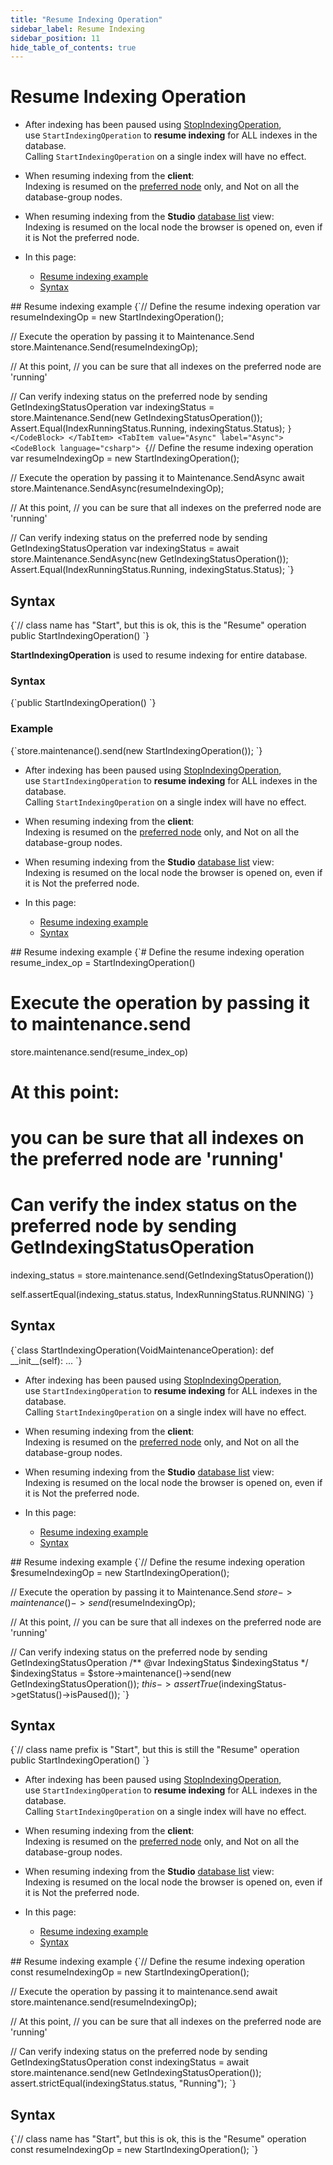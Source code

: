 ---
title: "Resume Indexing Operation"
sidebar_label: Resume Indexing
sidebar_position: 11
hide_table_of_contents: true
---




# Resume Indexing Operation
<LanguageSwitcher supportedLanguages={supportedLanguages} />
<LanguageContent language="csharp">

<Admonition type="note" title="Note">

* After indexing has been paused using [StopIndexingOperation](../../../../client-api/operations/maintenance/indexes/stop-indexing.mdx),  
  use `StartIndexingOperation` to **resume indexing** for ALL indexes in the database.  
  <Admonition type="info" title="Info">
  Calling `StartIndexingOperation` on a single index will have no effect.
  </Admonition>

* When resuming indexing from the **client**:  
  Indexing is resumed on the [preferred node](../../../../client-api/configuration/load-balance/overview.mdx#the-preferred-node) only, and Not on all the database-group nodes.  

* When resuming indexing from the **Studio** [database list](../../../../studio/database/databases-list-view.mdx#more-actions) view:  
  Indexing is resumed on the local node the browser is opened on, even if it is Not the preferred node.  

* In this page:
  * [Resume indexing example](../../../../client-api/operations/maintenance/indexes/start-indexing.mdx#resume-indexing-example)
  * [Syntax](../../../../client-api/operations/maintenance/indexes/start-indexing.mdx#syntax)

</Admonition>
## Resume indexing example

<Tabs groupId='languageSyntax'>
<TabItem value="Sync" label="Sync">
<CodeBlock language="csharp">
{`// Define the resume indexing operation
var resumeIndexingOp = new StartIndexingOperation();

// Execute the operation by passing it to Maintenance.Send
store.Maintenance.Send(resumeIndexingOp);

// At this point,
// you can be sure that all indexes on the preferred node are 'running'
        
// Can verify indexing status on the preferred node by sending GetIndexingStatusOperation
var indexingStatus = store.Maintenance.Send(new GetIndexingStatusOperation());
Assert.Equal(IndexRunningStatus.Running, indexingStatus.Status);
`}
</CodeBlock>
</TabItem>
<TabItem value="Async" label="Async">
<CodeBlock language="csharp">
{`// Define the resume indexing operation
var resumeIndexingOp = new StartIndexingOperation();

// Execute the operation by passing it to Maintenance.SendAsync
await store.Maintenance.SendAsync(resumeIndexingOp);

// At this point,
// you can be sure that all indexes on the preferred node are 'running'
        
// Can verify indexing status on the preferred node by sending GetIndexingStatusOperation
var indexingStatus = await store.Maintenance.SendAsync(new GetIndexingStatusOperation());
Assert.Equal(IndexRunningStatus.Running, indexingStatus.Status);
`}
</CodeBlock>
</TabItem>
</Tabs>



## Syntax

<TabItem value="syntax" label="syntax">
<CodeBlock language="csharp">
{`// class name has "Start", but this is ok, this is the "Resume" operation
public StartIndexingOperation()
`}
</CodeBlock>
</TabItem>




</LanguageContent>
<LanguageContent language="java">


**StartIndexingOperation** is used to resume indexing for entire database. 

### Syntax

<TabItem value="start_1" label="start_1">
<CodeBlock language="java">
{`public StartIndexingOperation()
`}
</CodeBlock>
</TabItem>

### Example

<TabItem value="start_2" label="start_2">
<CodeBlock language="java">
{`store.maintenance().send(new StartIndexingOperation());
`}
</CodeBlock>
</TabItem>


</LanguageContent>
<LanguageContent language="python">

<Admonition type="note" title="Note">

* After indexing has been paused using [StopIndexingOperation](../../../../client-api/operations/maintenance/indexes/stop-indexing.mdx),  
  use `StartIndexingOperation` to **resume indexing** for ALL indexes in the database.  
  <Admonition type="info" title="Info">
  Calling `StartIndexingOperation` on a single index will have no effect.
  </Admonition>

* When resuming indexing from the **client**:  
  Indexing is resumed on the [preferred node](../../../../client-api/configuration/load-balance/overview.mdx#the-preferred-node) only, and Not on all the database-group nodes.  

* When resuming indexing from the **Studio** [database list](../../../../studio/database/databases-list-view.mdx#more-actions) view:  
  Indexing is resumed on the local node the browser is opened on, even if it is Not the preferred node.  

* In this page:
  * [Resume indexing example](../../../../client-api/operations/maintenance/indexes/start-indexing.mdx#resume-indexing-example)
  * [Syntax](../../../../client-api/operations/maintenance/indexes/start-indexing.mdx#syntax)

</Admonition>
## Resume indexing example

<TabItem value="resume_indexing" label="resume_indexing">
<CodeBlock language="python">
{`# Define the resume indexing operation
resume_index_op = StartIndexingOperation()

# Execute the operation by passing it to maintenance.send
store.maintenance.send(resume_index_op)

# At this point:
# you can be sure that all indexes on the preferred node are 'running'

# Can verify the index status on the preferred node by sending GetIndexingStatusOperation
indexing_status = store.maintenance.send(GetIndexingStatusOperation())

self.assertEqual(indexing_status.status, IndexRunningStatus.RUNNING)
`}
</CodeBlock>
</TabItem>



## Syntax

<TabItem value="syntax" label="syntax">
<CodeBlock language="python">
{`class StartIndexingOperation(VoidMaintenanceOperation):
    def __init__(self): ...
`}
</CodeBlock>
</TabItem>




</LanguageContent>
<LanguageContent language="php">

<Admonition type="note" title="Note">

* After indexing has been paused using [StopIndexingOperation](../../../../client-api/operations/maintenance/indexes/stop-indexing.mdx),  
  use `StartIndexingOperation` to **resume indexing** for ALL indexes in the database.  
  <Admonition type="info" title="Info">
  Calling `StartIndexingOperation` on a single index will have no effect.
  </Admonition>

* When resuming indexing from the **client**:  
  Indexing is resumed on the [preferred node](../../../../client-api/configuration/load-balance/overview.mdx#the-preferred-node) only, and Not on all the database-group nodes.  

* When resuming indexing from the **Studio** [database list](../../../../studio/database/databases-list-view.mdx#more-actions) view:  
  Indexing is resumed on the local node the browser is opened on, even if it is Not the preferred node.  

* In this page:
  * [Resume indexing example](../../../../client-api/operations/maintenance/indexes/start-indexing.mdx#resume-indexing-example)
  * [Syntax](../../../../client-api/operations/maintenance/indexes/start-indexing.mdx#syntax)

</Admonition>
## Resume indexing example

<TabItem value="resume_indexing" label="resume_indexing">
<CodeBlock language="php">
{`// Define the resume indexing operation
$resumeIndexingOp = new StartIndexingOperation();

// Execute the operation by passing it to Maintenance.Send
$store->maintenance()->send($resumeIndexingOp);

// At this point,
// you can be sure that all indexes on the preferred node are 'running'

// Can verify indexing status on the preferred node by sending GetIndexingStatusOperation
/** @var IndexingStatus $indexingStatus */
$indexingStatus = $store->maintenance()->send(new GetIndexingStatusOperation());
$this->assertTrue($indexingStatus->getStatus()->isPaused());
`}
</CodeBlock>
</TabItem>



## Syntax

<TabItem value="syntax" label="syntax">
<CodeBlock language="php">
{`// class name prefix is "Start", but this is still the "Resume" operation
public StartIndexingOperation()
`}
</CodeBlock>
</TabItem>




</LanguageContent>
<LanguageContent language="nodejs">

<Admonition type="note" title="Note">

* After indexing has been paused using [StopIndexingOperation](../../../../client-api/operations/maintenance/indexes/stop-indexing.mdx),  
  use `StartIndexingOperation` to **resume indexing** for ALL indexes in the database.  
  <Admonition type="info" title="Info">
  Calling `StartIndexingOperation` on a single index will have no effect.
  </Admonition>

* When resuming indexing from the **client**:  
  Indexing is resumed on the [preferred node](../../../../client-api/configuration/load-balance/overview.mdx#the-preferred-node) only, and Not on all the database-group nodes.  

* When resuming indexing from the **Studio** [database list](../../../../studio/database/databases-list-view.mdx#more-actions) view:  
  Indexing is resumed on the local node the browser is opened on, even if it is Not the preferred node.  

* In this page:
  * [Resume indexing example](../../../../client-api/operations/maintenance/indexes/start-indexing.mdx#resume-indexing-example)
  * [Syntax](../../../../client-api/operations/maintenance/indexes/start-indexing.mdx#syntax)

</Admonition>
## Resume indexing example

<TabItem value="resume_indexing" label="resume_indexing">
<CodeBlock language="js">
{`// Define the resume indexing operation 
const resumeIndexingOp = new StartIndexingOperation();

// Execute the operation by passing it to maintenance.send
await store.maintenance.send(resumeIndexingOp);

// At this point,
// you can be sure that all indexes on the preferred node are 'running'

// Can verify indexing status on the preferred node by sending GetIndexingStatusOperation
const indexingStatus = await store.maintenance.send(new GetIndexingStatusOperation());
assert.strictEqual(indexingStatus.status, "Running");
`}
</CodeBlock>
</TabItem>



## Syntax

<TabItem value="syntax" label="syntax">
<CodeBlock language="js">
{`// class name has "Start", but this is ok, this is the "Resume" operation
const resumeIndexingOp = new StartIndexingOperation();
`}
</CodeBlock>
</TabItem>




</LanguageContent>

<!---
### Indexes
- [What are Indexes](../../../../indexes/what-are-indexes)
- [Creating and Deploying Indexes](../../../../indexes/creating-and-deploying)
- [Index Administration](../../../../indexes/index-administration)

### Operations
- [How to Disable Index](../../../../client-api/operations/maintenance/indexes/disable-index)
- [How to Pause Index Until Restart](../../../../client-api/operations/maintenance/indexes/stop-index)

### Studio
- [Resume index from Studio](../../../../studio/database/indexes/indexes-list-view#indexes-list-view---actions)
- [Resume indexing from Studio](../../../../studio/database/databases-list-view#more-actions)


-->